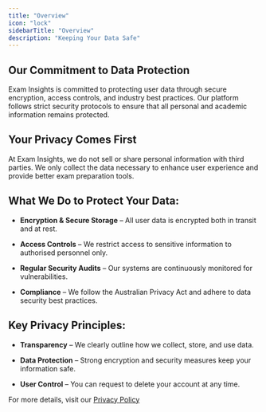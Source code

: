 ```yaml
---
title: "Overview"
icon: "lock"
sidebarTitle: "Overview"
description: "Keeping Your Data Safe"
---
```


## **Our Commitment to Data Protection**

Exam Insights is committed to protecting user data through secure encryption, access controls, and industry best practices. Our platform follows strict security protocols to ensure that all personal and academic information remains protected.

## **Your Privacy Comes First**

At Exam Insights, we do not sell or share personal information with third parties. We only collect the data necessary to enhance user experience and provide better exam preparation tools.

## What We Do to Protect Your Data:

* **Encryption & Secure Storage** – All user data is encrypted both in transit and at rest.

* **Access Controls** – We restrict access to sensitive information to authorised personnel only.

* **Regular Security Audits** – Our systems are continuously monitored for vulnerabilities.

* **Compliance** – We follow the Australian Privacy Act and adhere to data security best practices.

## Key Privacy Principles:

* **Transparency** – We clearly outline how we collect, store, and use data.

* **Data Protection** – Strong encryption and security measures keep your information safe.

* **User Control** – You can request to delete your account at any time.

For more details, visit our [Privacy Policy](https://www.exam-insights.com/policies/privacy-policy/)